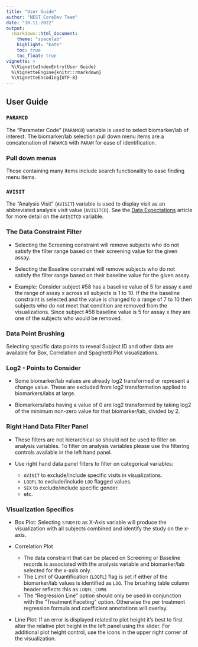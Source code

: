 ```yaml
---
title: "User Guide"
author: "NEST CoreDev Team"
date: "10.11.2022"
output:
  rmarkdown::html_document:
    theme: "spacelab"
    highlight: "kate"
    toc: true
    toc_float: true
vignette: >
  %\VignetteIndexEntry{User Guide}
  %\VignetteEngine{knitr::rmarkdown}
  %\VignetteEncoding{UTF-8}
---
```


## User Guide

### `PARAMCD` 
The "Parameter Code" (`PARAMCD`) variable is used to select biomarker/lab of interest. The biomarker/lab selection pull down menu items are a concatenation of `PARAMCD` with `PARAM` for ease of identification.

### Pull down menus
Those containing many items include search functionality to ease finding menu items.

### `AVISIT`
The "Analysis Visit" (`AVISIT`) variable is used to display visit as an abbreviated analysis visit value (`AVISITCD`). See the [Data Expectations](data-expectations.html) article for more detail on the `AVISITCD` variable.

### The Data Constraint Filter

- Selecting the Screening constraint will remove subjects who do not satisfy the filter range based on their screening value for the given assay.

- Selecting the Baseline constraint will remove subjects who do not satisfy the filter range based on their baseline value for the given assay.

- Example: Consider subject #58 has a baseline value of 5 for assay x and the range of assay x across all subjects is 1 to 10. 
             If the the baseline constraint is selected and the value is changed to a range of 7 to 10 then subjects who do not meet
             that condition are removed from the visualizations. Since subject #58 baseline value is 5 for assay x they are one of the 
             subjects who would be removed.

### Data Point Brushing
Selecting specific data points to reveal Subject ID and other data are available for Box, Correlation and Spaghetti Plot visualizations.

### Log2 -  Points to Consider

- Some biomarker/lab values are already log2 transformed or represent a change value. These are excluded from log2 transformation applied to biomarkers/labs
  at large.

- Biomarkers/labs having a value of 0 are log2 transformed by taking log2 of the minimum non-zero value for that biomarker/lab, divided by 2.

### Right Hand Data Filter Panel

- These filters are not hierarchical so should not be used to filter on analysis variables. 
    To filter on analysis variables please use the filtering controls available in the left hand panel.

- Use right hand data panel filters to filter on categorical variables:
  - `AVISIT` to exclude/include specific visits in visualizations.
  - `LOQFL` to exclude/include `LOQ` flagged values.
  - `SEX` to exclude/include specific gender.
  - etc.

### Visualization Specifics
  
- Box Plot: Selecting `STUDYID` as X-Axis variable will produce the visualization with all subjects combined and identify the study on the x-axis.

- Correlation Plot
  - The data constraint that can be placed on Screening or Baseline records is associated with the analysis variable and biomarker/lab
    selected for the x-axis only.
  - The Limit of Quantification (`LOQFL`) flag is set if either of the biomarker/lab values is identified as `LOQ`. The brushing table column header reflects this as `LOQFL_COMB`.
  - The "Regression Line" option should only be used in conjunction with the "Treatment Faceting" option. Otherwise the per treatment regression formula and coefficient annotations will overlay.

- Line Plot: If an error is displayed related to plot height it's best to first alter the relative plot height in the left panel using the slider. For additional plot height control, use the icons in the upper right corner of the visualization.
